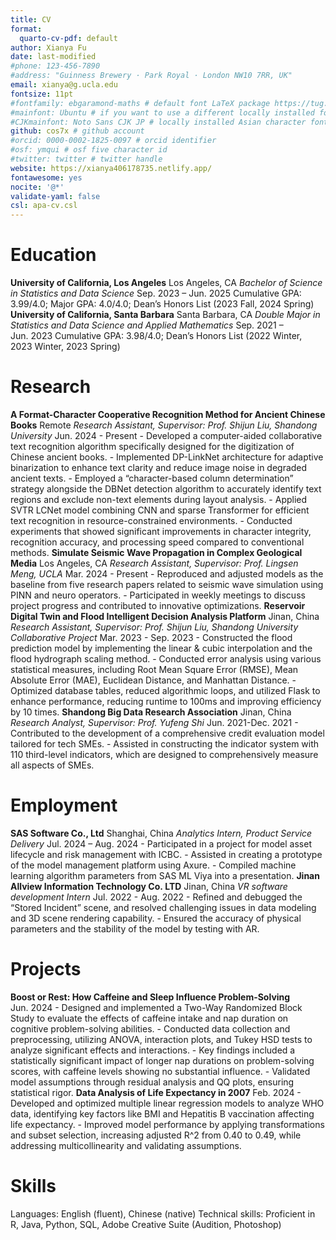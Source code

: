 ```yaml
---
title: CV
format:
  quarto-cv-pdf: default
author: Xianya Fu
date: last-modified
#phone: 123-456-7890
#address: "Guinness Brewery · Park Royal · London NW10 7RR, UK"
email: xianya@g.ucla.edu
fontsize: 11pt
#fontfamily: ebgaramond-maths # default font LaTeX package https://tug.org/FontCatalogue/about.html
#mainfont: Ubuntu # if you want to use a different locally installed font
#CJKmainfont: Noto Sans CJK JP # locally installed Asian character font, must use with xelatex
github: cos7x # github account
#orcid: 0000-0002-1825-0097 # orcid identifier
#osf: ymqui # osf five character id
#twitter: twitter # twitter handle
website: https://xianya406178735.netlify.app/
fontawesome: yes
nocite: '@*'
validate-yaml: false
csl: apa-cv.csl
---
```


# Education
**University of California, Los Angeles** \hfill Los Angeles, CA \newline
*Bachelor of Science in Statistics and Data Science* \hfill Sep. 2023 – Jun. 2025 \newline
Cumulative GPA: 3.99/4.0; Major GPA: 4.0/4.0; Dean’s Honors List (2023 Fall, 2024 Spring) \newline
**University of California, Santa Barbara** \hfill Santa Barbara, CA \newline
*Double Major in Statistics and Data Science and Applied Mathematics* \hfill Sep. 2021 – Jun. 2023 \newline
Cumulative GPA: 3.98/4.0; Dean’s Honors List (2022 Winter, 2023 Winter, 2023 Spring) \newline

# Research
**A Format-Character Cooperative Recognition Method for Ancient Chinese Books** \hfill Remote \newline
*Research Assistant, Supervisor: Prof. Shijun Liu, Shandong University* \hfill Jun. 2024 - Present \newline
- Developed a computer-aided collaborative text recognition algorithm specifically designed for the digitization of Chinese ancient books. \newline
- Implemented DP-LinkNet architecture for adaptive binarization to enhance text clarity and reduce image noise in degraded ancient texts. \newline
- Employed a "character-based column determination" strategy alongside the DBNet detection algorithm to accurately identify text regions and exclude non-text elements during layout analysis. \newline
- Applied SVTR LCNet model combining CNN and sparse Transformer for efficient text recognition in resource-constrained environments. \newline
- Conducted experiments that showed significant improvements in character integrity, recognition accuracy, and processing speed compared to conventional methods. \newline
**Simulate Seismic Wave Propagation in Complex Geological Media** \hfill Los Angeles, CA \newline
*Research Assistant, Supervisor: Prof. Lingsen Meng, UCLA* \hfill Mar. 2024 - Present \newline
- Reproduced and adjusted models as the baseline from five research papers related to seismic wave simulation using PINN and neuro operators. \newline
- Participated in weekly meetings to discuss project progress and contributed to innovative optimizations. \newline
**Reservoir Digital Twin and Flood Intelligent Decision Analysis Platform** \hfill Jinan, China \newline
*Research Assistant, Supervisor: Prof. Shijun Liu, Shandong University Collaborative Project* \hfill Mar. 2023 - Sep. 2023 \newline
- Constructed the flood prediction model by implementing the linear & cubic interpolation and the flood hydrograph scaling method. \newline
- Conducted error analysis using various statistical measures, including Root Mean Square Error (RMSE), Mean Absolute Error (MAE), Euclidean Distance, and Manhattan Distance. \newline
- Optimized database tables, reduced algorithmic loops, and utilized Flask to enhance performance, reducing runtime to 100ms and improving efficiency by 10 times. \newline
**Shandong Big Data Research Association** \hfill Jinan, China \newline
*Research Analyst, Supervisor: Prof. Yufeng Shi* \hfill Jun. 2021-Dec. 2021 \newline
- Contributed to the development of a comprehensive credit evaluation model tailored for tech SMEs. \newline
- Assisted in constructing the indicator system with 110 third-level indicators, which are designed to comprehensively measure all aspects of SMEs. \newline

# Employment
**SAS Software Co., Ltd** \hfill Shanghai, China \newline
*Analytics Intern, Product Service Delivery* \hfill Jul. 2024 – Aug. 2024 \newline
- Participated in a project for model asset lifecycle and risk management with ICBC. \newline
- Assisted in creating a prototype of the model management platform using Axure. \newline
- Compiled machine learning algorithm parameters from SAS ML Viya into a presentation. \newline
**Jinan Allview Information Technology Co. LTD** \hfill Jinan, China \newline
*VR software development Intern* \hfill Jul. 2022 - Aug. 2022 \newline
- Refined and debugged the “Stored Incident” scene, and resolved challenging issues in data modeling and 3D scene rendering capability. \newline
- Ensured the accuracy of physical parameters and the stability of the model by testing with AR. \newline

# Projects
**Boost or Rest: How Caffeine and Sleep Influence Problem-Solving** \hfill Jun. 2024\newline
- Designed and implemented a Two-Way Randomized Block Study to evaluate the effects of caffeine intake and nap duration on cognitive problem-solving abilities. \newline
- Conducted data collection and preprocessing, utilizing ANOVA, interaction plots, and Tukey HSD tests to analyze significant effects and interactions. \newline
- Key findings included a statistically significant impact of longer nap durations on problem-solving scores, with caffeine levels showing no substantial influence. \newline
- Validated model assumptions through residual analysis and QQ plots, ensuring statistical rigor. \newline
**Data Analysis of Life Expectancy in 2007** \hfill Feb. 2024 \newline
- Developed and optimized multiple linear regression models to analyze WHO data, identifying key factors like BMI and Hepatitis B vaccination affecting life expectancy. \newline
- Improved model performance by applying transformations and subset selection, increasing adjusted R^2 from 0.40 to 0.49, while addressing multicollinearity and validating assumptions. \newline


# Skills
Languages: English (fluent), Chinese (native) \newline
Technical skills: Proficient in R, Java, Python, SQL, Adobe Creative Suite (Audition, Photoshop)




